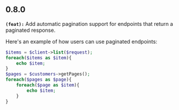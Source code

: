 ## 0.8.0
**`(feat):`** Add automatic pagination support for endpoints that return a paginated response.

Here's an example of how users can use paginated endpoints:

```php
$items = $client->list($request);
foreach($items as $item){
    echo $item;
}
$pages = $customers->getPages();
foreach($pages as $page){
    foreach($page as $item){
        echo $item;
    }
}
```

